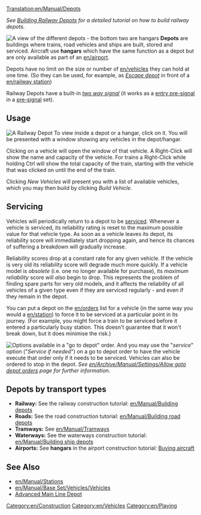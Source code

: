 [[Translation:en/Manual/Depots]]

''See [[en/Manual/Building depots|Building Railway Depots]] for a detailed tutorial on how to build railway depots.''

[[File:en/Depots.png|frame|left|A view of the different depots - the bottom two are hangars]]
'''Depots''' are buildings where trains, road vehicles and ships are built, stored and serviced. Aircraft use '''hangars''' which have the same function as a depot but are only available as part of an [[en/airport]].

Depots have no limit on the size or number of [[en/vehicles]] they can hold at one time. (So they can be used, for example, as [[en/Manual/Railway station#Escape depot|''Escape depot'']] in front of a [[en/railway station]])

Railway Depots have a built-in [[en/Manual/Signals#two way|''two way signal'']] (it works as a [[en/Manual/Signals#Entry Pre-signals|entry pre-signal]] in a [[en/Manual/Signals#Pre-signals|pre-signal]] set).

==Usage==
[[File:en/RailwayDepotWindow.png|frame|A Railway Depot]]
To view inside a depot or a hangar, click on it. You will be presented with a window showing any vehicles in the depot/hangar.

Clicking on a vehicle will open the window of that vehicle. A Right-Click will show the name and capacity of the vehicle. For trains a Right-Click while holding Ctrl will show the total capacity of the train, starting with the vehicle that was clicked on until the end of the train.

Clicking ''New Vehicles'' will present you with a list of available vehicles, which you may then build by clicking ''Build Vehicle''.

==Servicing==
Vehicles will periodically return to a depot to be [[en/servicing|serviced]]. Whenever a vehicle is serviced, its reliability rating is reset to the maximum possible value for that vehicle type. As soon as a vehicle leaves its depot, its reliability score will immediately start dropping again, and hence its chances of suffering a breakdown will gradually increase.

Reliability scores drop at a constant rate for any given vehicle. If the vehicle is very old its reliability score will degrade much more quickly. If a vehicle model is ''obsolete'' (i.e. one no longer available for purchase), its ''maximum reliability'' score will ''also'' begin to drop. This represents the problem of finding spare parts for very old models, and it affects the reliability of all vehicles of a given type even if they are serviced regularly - and even if they remain in the depot.

You can put a depot on the [[en/orders]] list for a vehicle (in the same way you would a [[en/station]]) to force it to be serviced at a particular point in its journey. (For example, you might force a train to be serviced before it entered a particularly busy station. This doesn't guarantee that it won't break down, but it does minimise the risk.)

[[File:en/Service-options.png|frame|right|Options available in a "''go to depot''" order.]]
And you may use the "''service''" option ("''Service if needed''") on a go to depot order to have the vehicle execute that order only if it needs to be serviced. Vehicles can also be ordered to stop in the depot. ''See [[en/Archive/Manual/Settings/Allow goto depot orders]] page for further information.''{{en/-right}}

==Depots by transport types==
*'''Railway:''' See the railway construction tutorial: [[en/Manual/Building depots]]
*'''Roads:''' See the road construction tutorial: [[en/Manual/Building road depots]]
*'''Tramways:''' See [[en/Manual/Tramways]]
*'''Waterways:''' See the waterways construction tutorial: [[en/Manual/Building ship depots]]
*'''Airports:''' See '''hangars''' in the airport construction tutorial: [[en/Manual/Buying aircraft#Purchasing aircraft|Buying aircraft]]

==See Also==
*[[en/Manual/Stations]]
*[[en/Manual/Base Set/Vehicles/Vehicles]]
*[[en/Advanced Main Line Depot|Advanced Main Line Depot]]

[[Category:en/Construction]]
[[Category:en/Vehicles]]
[[Category:en/Playing]]